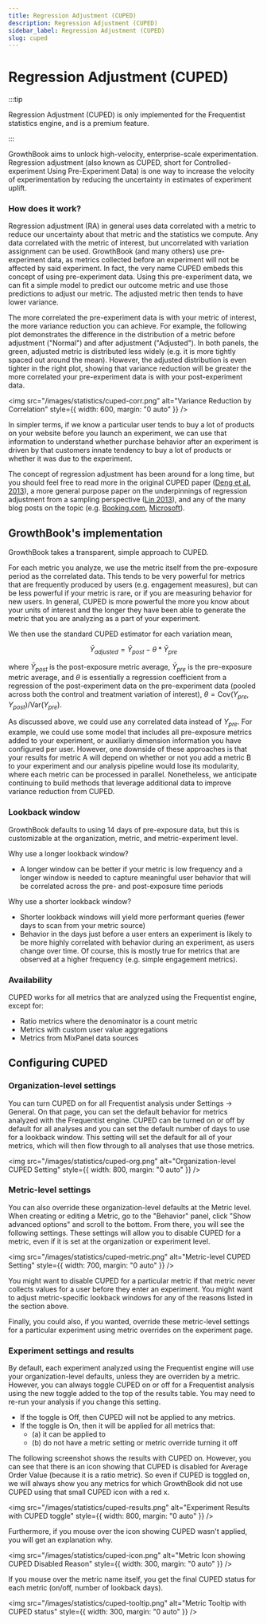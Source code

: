 ```yaml
---
title: Regression Adjustment (CUPED)
description: Regression Adjustment (CUPED)
sidebar_label: Regression Adjustment (CUPED)
slug: cuped
---
```


# Regression Adjustment (CUPED)

:::tip

Regression Adjustment (CUPED) is only implemented for the Frequentist statistics engine, and is a premium feature.

:::

GrowthBook aims to unlock high-velocity, enterprise-scale experimentation. Regression adjustment (also known as CUPED, short for Controlled-experiment Using Pre-Experiment Data) is one way to increase the velocity of experimentation by reducing the uncertainty in estimates of experiment uplift.

### How does it work?

Regression adjustment (RA) in general uses data correlated with a metric to reduce our uncertainty about that metric and the statistics we compute. Any data correlated with the metric of interest, but uncorrelated with variation assignment can be used. GrowthBook (and many others) use pre-experiment data, as metrics collected before an experiment will not be affected by said experiment. In fact, the very name CUPED embeds this concept of using pre-experiment data. Using this pre-experiment data, we can fit a simple model to predict our outcome metric and use those predictions to adjust our metric. The adjusted metric then tends to have lower variance.

The more correlated the pre-experiment data is with your metric of interest, the more variance reduction you can achieve. For example, the following plot demonstrates the difference in the distribution of a metric before adjustment ("Normal") and after adjustment ("Adjusted"). In both panels, the green, adjusted metric is distributed less widely (e.g. it is more tightly spaced out around the mean). However, the adjusted distribution is even tighter in the right plot, showing that variance reduction will be greater the more correlated your pre-experiment data is with your post-experiment data.

<img
  src="/images/statistics/cuped-corr.png"
  alt="Variance Reduction by Correlation"
  style={{ width: 600, margin: "0 auto" }}
/>

In simpler terms, if we know a particular user tends to buy a lot of products on your website before you launch an experiment, we can use that information to understand whether purchase behavior after an experiment is driven by that customers innate tendency to buy a lot of products or whether it was due to the experiment.

The concept of regression adjustment has been around for a long time, but you should feel free to read more in the original CUPED paper ([Deng et al. 2013](https://exp-platform.com/Documents/2013-02-CUPED-ImprovingSensitivityOfControlledExperiments.pdf)), a more general purpose paper on the underpinnings of regression adjustment from a sampling perspective ([Lin 2013](https://projecteuclid.org/journals/annals-of-applied-statistics/volume-7/issue-1/Agnostic-notes-on-regression-adjustments-to-experimental-data--Reexamining/10.1214/12-AOAS583.full)), and any of the many blog posts on the topic (e.g. [Booking.com](https://booking.ai/how-booking-com-increases-the-power-of-online-experiments-with-cuped-995d186fff1d), [Microsoft](https://www.microsoft.com/en-us/research/group/experimentation-platform-exp/articles/deep-dive-into-variance-reduction/)).

## GrowthBook's implementation

GrowthBook takes a transparent, simple approach to CUPED.

For each metric you analyze, we use the metric itself from the pre-exposure period as the correlated data. This tends to be very powerful for metrics that are frequently produced by users (e.g. engagement measures), but can be less powerful if your metric is rare, or if you are measuring behavior for new users. In general, CUPED is more powerful the more you know about your units of interest and the longer they have been able to generate the metric that you are analyzing as a part of your experiment.

We then use the standard CUPED estimator for each variation mean,

$$
\bar{Y}_{adjusted} = \bar{Y}_{post} - \theta * \bar{Y}_{pre}
$$

where $\bar{Y}_{post}$ is the post-exposure metric average, $\bar{Y}_{pre}$ is the pre-exposure metric average, and $\theta$ is essentially a regression coefficient from a regression of the post-experiment data on the pre-experiment data (pooled across both the control and treatment variation of interest), $\theta = \text{Cov}(Y_{pre}, Y_{post}) / \text{Var}(Y_{pre})$.

As discussed above, we could use any correlated data instead of $Y_{pre}$. For example, we could use some model that includes all pre-exposure metrics added to your experiment, or auxiliariy dimension information you have configured per user. However, one downside of these approaches is that your results for metric A will depend on whether or not you add a metric B to your experiment and our analysis pipeline would lose its modularity, where each metric can be processed in parallel. Nonetheless, we anticipate continuing to build methods that leverage additional data to improve variance reduction from CUPED.

### Lookback window

GrowthBook defaults to using 14 days of pre-exposure data, but this is customizable at the organization, metric, and metric-experiment level.

Why use a longer lookback window?

- A longer window can be better if your metric is low frequency and a longer window is needed to capture meaningful user behavior that will be correlated across the pre- and post-exposure time periods

Why use a shorter lookback window?

- Shorter lookback windows will yield more performant queries (fewer days to scan from your metric source)
- Behavior in the days just before a user enters an experiment is likely to be more highly correlated with behavior during an experiment, as users change over time. Of course, this is mostly true for metrics that are observed at a higher frequency (e.g. simple engagement metrics).

### Availability

CUPED works for all metrics that are analyzed using the Frequentist engine, except for:

- Ratio metrics where the denominator is a count metric
- Metrics with custom user value aggregations
- Metrics from MixPanel data sources

## Configuring CUPED

### Organization-level settings

You can turn CUPED on for all Frequentist analysis under Settings -> General. On that page, you can set the default behavior for metrics analyzed with the Frequentist engine. CUPED can be turned on or off by default for all analyses and you can set the default number of days to use for a lookback window. This setting will set the default for all of your metrics, which will then flow through to all analyses that use those metrics.

<img
  src="/images/statistics/cuped-org.png"
  alt="Organization-level CUPED Setting"
  style={{ width: 800, margin: "0 auto" }}
/>

### Metric-level settings

You can also override these organization-level defaults at the Metric level. When creating or editing a Metric, go to the "Behavior" panel, click "Show advanced options" and scroll to the bottom. From there, you will see the following settings. These settings will allow you to disable CUPED for a metric, even if it is set at the organization or experiment level.

<img
  src="/images/statistics/cuped-metric.png"
  alt="Metric-level CUPED Setting"
  style={{ width: 700, margin: "0 auto" }}
/>

You might want to disable CUPED for a particular metric if that metric never collects values for a user before they enter an experiment. You might want to adjust metric-specific lookback windows for any of the reasons listed in the section above.

Finally, you could also, if you wanted, override these metric-level settings for a particular experiment using metric overrides on the experiment page.

### Experiment settings and results

By default, each experiment analyzed using the Frequentist engine will use your organization-level defaults, unless they are overriden by a metric. However, you can always toggle CUPED on or off for a Frequentist analysis using the new toggle added to the top of the results table. You may need to re-run your analysis if you change this setting.

- If the toggle is Off, then CUPED will not be applied to any metrics.
- If the toggle is On, then it will be applied for all metrics that:
  - (a) it can be applied to
  - (b) do not have a metric setting or metric override turning it off

The following screenshot shows the results with CUPED on. However, you can see that there is an icon showing that CUPED is disabled for Average Order Value (because it is a ratio metric). So even if CUPED is toggled on, we will always show you any metrics for which GrowthBook did not use CUPED using that small CUPED icon with a red x.

<img
  src="/images/statistics/cuped-results.png"
  alt="Experiment Results with CUPED toggle"
  style={{ width: 800, margin: "0 auto" }}
/>

Furthermore, if you mouse over the icon showing CUPED wasn't applied, you will get an explanation why.

<img
  src="/images/statistics/cuped-icon.png"
  alt="Metric Icon showing CUPED Disabled Reason"
  style={{ width: 300, margin: "0 auto" }}
/>

If you mouse over the metric name itself, you get the final CUPED status for each metric (on/off, number of lookback days).

<img
  src="/images/statistics/cuped-tooltip.png"
  alt="Metric Tooltip with CUPED status"
  style={{ width: 300, margin: "0 auto" }}
/>

